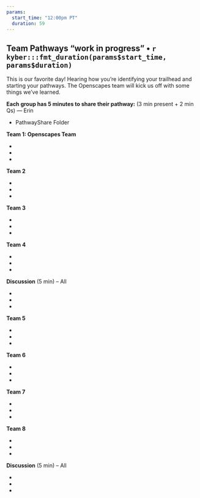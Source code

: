 ```yaml
---
params: 
  start_time: "12:00pm PT"
  duration: 59
---
```


## Team Pathways "work in progress" • `r kyber:::fmt_duration(params$start_time, params$duration)`

This is our favorite day! Hearing how you're identifying your trailhead and starting your pathways. The Openscapes team will kick us off with some things we've learned.

**Each group has 5 minutes to share their pathway:** (3 min present + 2 min Qs) — Erin

-   PathwayShare Folder

**Team 1: Openscapes Team**

-  ‎
-
- 

**Team 2**

-  ‎
-
- 

**Team 3**

-  ‎
-
- 

**Team 4**

-  ‎
-
- 

**Discussion** (5 min) -- All

-  ‎
-
- 

**Team 5**

-  ‎
-
- 

**Team 6**

-  ‎
-
- 

**Team 7**

-  ‎
-
- 

**Team 8**

-  ‎
-
- 

**Discussion** (5 min) -- All

-  ‎
-
- 
